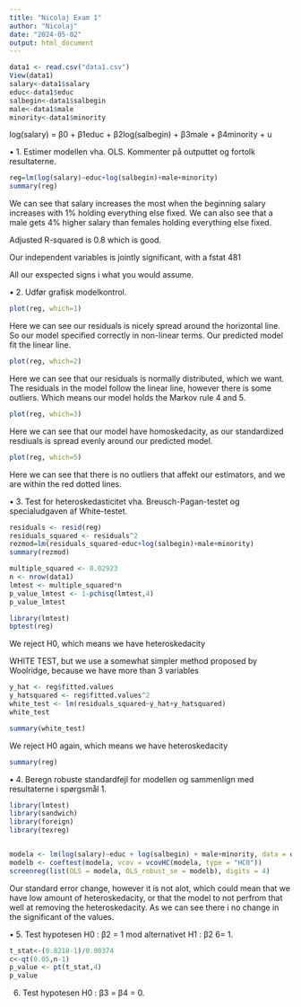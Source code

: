 ```yaml
---
title: "Nicolaj Exam 1"
author: "Nicolaj"
date: "2024-05-02"
output: html_document
---
```


```r
data1 <- read.csv("data1.csv")
View(data1)
salary<-data1$salary
educ<-data1$educ
salbegin<-data1$salbegin
male<-data1$male
minority<-data1$minority
```

log(salary) = β0 + β1educ + β2log(salbegin) + β3male + β4minority + u





• 1. Estimer modellen vha. OLS. Kommenter på outputtet og fortolk resultaterne.
```r
reg=lm(log(salary)~educ+log(salbegin)+male+minority)
summary(reg)
```
We can see that salary increases the most when the beginning salary increases with 1% holding everything else fixed.
We can also see that a male gets 4% higher salary than females holding everything else fixed.

Adjusted R-squared is 0.8 which is good.

Our independent variables is jointly significant, with a fstat 481

All our exspected signs i what you would assume.




• 2. Udfør grafisk modelkontrol.
```r
plot(reg, which=1)
```

Here we can see our residuals is nicely spread around the horizontal line. So our model specified correctly in non-linear terms. Our predicted model fit the linear line.




```r
plot(reg, which=2)
```
Here we can see that our residuals is normally distributed, which we want. The residuals in the model follow the linear line, however there is some outliers. Which means our model holds the Markov rule 4 and 5.





```r
plot(reg, which=3)
```
Here we can see that our model have homoskedacity, as our standardized resdiuals is spread evenly around our predicted model.


```r
plot(reg, which=5)
```
Here we can see that there is no outliers that affekt our estimators, and we are within the red dotted lines.

• 3. Test for heteroskedasticitet vha. Breusch-Pagan-testet og specialudgaven af White-testet.

```r
residuals <- resid(reg)
residuals_squared <- residuals^2
rezmod=lm(residuals_squared~educ+log(salbegin)+male+minority)
summary(rezmod)
```
```r
multiple_squared <- 0.02923
n <- nrow(data1)
lmtest <- multiple_squared*n
p_value_lmtest <- 1-pchisq(lmtest,4)
p_value_lmtest

```

```r
library(lmtest)
bptest(reg)
```
We reject H0, which means we have heteroskedacity

WHITE TEST, but we use a somewhat simpler method proposed by Woolridge, because we have more than 3 variables


```r
y_hat <- reg$fitted.values
y_hatsquared <- reg$fitted.values^2
white_test <- lm(residuals_squared~y_hat+y_hatsquared)
white_test
```
```r
summary(white_test)
```
We reject H0 again, which means we have heteroskedacity

```r
summary(reg)
```



• 4. Beregn robuste standardfejl for modellen og sammenlign med resultaterne i spørgsmål 1.

```r
library(lmtest)
library(sandwich)
library(foreign)
library(texreg)


modela <- lm(log(salary)~educ + log(salbegin) + male+minority, data = data1)
modelb <- coeftest(modela, vcov = vcovHC(modela, type = "HC0"))
screenreg(list(OLS = modela, OLS_robust_se = modelb), digits = 4)

```
Our standard error change, however it is not alot, which could mean that we have low amount of heteroskedacity, or that the model to not perfrom that well at removing the heteroskedacity.
As we can see there i no change in the significant of the values.



• 5. Test hypotesen H0 : β2 = 1 mod alternativet H1 : β2 6= 1.
```r
t_stat<-(0.8218-1)/0.00374
c<-qt(0.05,n-1)
p_value <- pt(t_stat,4)
p_value
```












6. Test hypotesen H0 : β3 = β4 = 0.









